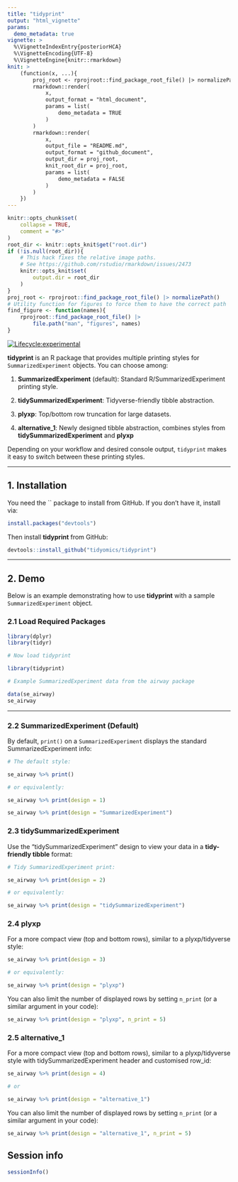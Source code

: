 ```yaml
---
title: "tidyprint"
output: "html_vignette"
params:
  demo_metadata: true
vignette: >
  %\VignetteIndexEntry{posteriorHCA}
  %\VignetteEncoding{UTF-8}
  %\VignetteEngine{knitr::rmarkdown}
knit: >
    (function(x, ...){
        proj_root <- rprojroot::find_package_root_file() |> normalizePath()
        rmarkdown::render(
            x,
            output_format = "html_document",
            params = list(
                demo_metadata = TRUE
            )
        )
        rmarkdown::render(
            x,
            output_file = "README.md",
            output_format = "github_document",
            output_dir = proj_root,
            knit_root_dir = proj_root,
            params = list(
                demo_metadata = FALSE
            )
        )
    })
---
```


```r
knitr::opts_chunk$set(
    collapse = TRUE,
    comment = "#>"
)
root_dir <- knitr::opts_knit$get("root.dir")
if (!is.null(root_dir)){
    # This hack fixes the relative image paths. 
    # See https://github.com/rstudio/rmarkdown/issues/2473
    knitr::opts_knit$set(
        output.dir = root_dir
    )
}
proj_root <- rprojroot::find_package_root_file() |> normalizePath() 
# Utility function for figures to force them to have the correct path
find_figure <- function(names){
    rprojroot::find_package_root_file() |>
        file.path("man", "figures", names) 
}
```

<!-- badges: start -->

[![Lifecycle:experimental](https://lifecycle.r-lib.org/articles/figures/lifecycle-experimental.svg)](https://lifecycle.r-lib.org/articles/stages.html#experimental)

<!-- badges: end -->


**tidyprint** is an R package that provides multiple printing styles for `SummarizedExperiment` objects. You can choose among:

1.  **SummarizedExperiment** (default): Standard R/SummarizedExperiment printing style.

2.  **tidySummarizedExperiment**: Tidyverse-friendly tibble abstraction.

3.  **plyxp**: Top/bottom row truncation for large datasets.

4.  **alternative_1**: Newly designed tibble abstraction, combines styles from **tidySummarizedExperiment** and **plyxp**

Depending on your workflow and desired console output, `tidyprint` makes it easy to switch between these printing styles.

------------------------------------------------------------------------

## 1. Installation

You need the \`\` package to install from GitHub. If you don’t have it, install via:

```r
install.packages("devtools")
```

Then install **tidyprint** from GitHub:

```r
devtools::install_github("tidyomics/tidyprint")
```

------------------------------------------------------------------------

## 2. Demo

Below is an example demonstrating how to use **tidyprint** with a sample `SummarizedExperiment` object.

### 2.1 Load Required Packages

```r

library(dplyr)
library(tidyr)

# Now load tidyprint

library(tidyprint)

# Example SummarizedExperiment data from the airway package

data(se_airway)
se_airway

```

------------------------------------------------------------------------

### 2.2 **SummarizedExperiment** (Default)

By default, `print()` on a `SummarizedExperiment` displays the standard SummarizedExperiment info:

```r

# The default style:

se_airway %>% print()

```

```r
# or equivalently:

se_airway %>% print(design = 1)

```

```r

se_airway %>% print(design = "SummarizedExperiment")

```

### 2.3 **tidySummarizedExperiment**

Use the “tidySummarizedExperiment” design to view your data in a **tidy-friendly tibble** format:

```r

# Tidy SummarizedExperiment print:

se_airway %>% print(design = 2)

```

```r

# or equivalently:

se_airway %>% print(design = "tidySummarizedExperiment")

```

### 2.4 **plyxp**

For a more compact view (top and bottom rows), similar to a plyxp/tidyverse style:

```r

se_airway %>% print(design = 3)

```

```r

# or equivalently:

se_airway %>% print(design = "plyxp")

```

You can also limit the number of displayed rows by setting `n_print` (or a similar argument in your code):

```r

se_airway %>% print(design = "plyxp", n_print = 5)

```

### 2.5 **alternative_1**

For a more compact view (top and bottom rows), similar to a plyxp/tidyverse style with tidySummarizedExperiment header and customised row_id:

```r

se_airway %>% print(design = 4)


```

```r

# or

se_airway %>% print(design = "alternative_1")

```

You can also limit the number of displayed rows by setting `n_print` (or a similar argument in your code):

```r

se_airway %>% print(design = "alternative_1", n_print = 5)

```

## Session info

```r

sessionInfo()

```
